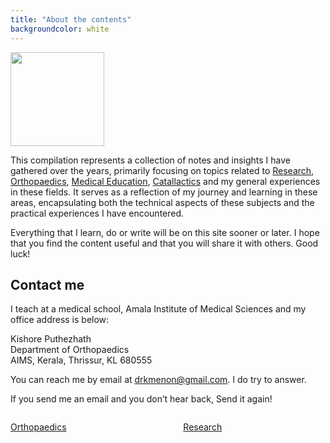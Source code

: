 ```yaml
---
title: "About the contents"
backgroundcolor: white
---
```


![](image/knotes.png){width="150"}



This compilation represents a collection of notes and insights I have gathered over the years, primarily focusing on topics related to [Research](https://www.knotes.co.in/research/research%20methodology/science), [Orthopaedics](https://www.knotes.co.in/orthopaedics/basic%20science/bone), [Medical Education](https://www.knotes.co.in/medical%20education/zotero), [Catallactics](https://www.knotes.co.in/practical%20catallactics/personal/speculation) and my general experiences in these fields. It serves as a reflection of my journey and learning in these areas, encapsulating both the technical aspects of these subjects and the practical experiences I have encountered.

Everything that I learn, do or write will be on this site sooner or later. I hope that you find the content useful and that you will share it with others. Good luck!



## Contact me {#sec-contact-me}

I teach at a medical school, Amala Institute of Medical Sciences and my office address is below:

Kishore Puthezhath\
Department of Orthopaedics\
AIMS, Kerala, Thrissur, KL 680555

You can reach me by email at [drkmenon\@gmail.com](mailto:drkmenon@gmail.com){.email}. I do try to answer.

If you send me an email and you don't hear back, Send it again!

:::: columns

::: column

::: {.get-started .alt-background}
::: {.content-block}

[Orthopaedics](/docs/get-started/index.qmd){.btn-action-primary  .btn-action .btn .btn-success .btn-lg role="button" style="margin-top: 1em;"}

:::
:::
:::
::: column
::: {.get-started .alt-background}
::: {.content-block}

[Research](/docs/get-started/index.qmd){.btn-action-primary  .btn-action .btn .btn-success .btn-lg role="button" style="margin-top: 1em;"}
:::
:::
:::
::::